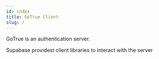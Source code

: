 ```yaml
---
id: index
title: GoTrue Client
slug: /
---
```



GoTrue is an authentication server.

Supabase providest client libraries to interact with the server